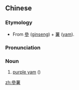 ==Chinese==
{{zh-forms|s=参薯}}

===Etymology===
* From [[參]] ([[ginseng]]) + [[薯]] ([[yam]]).

===Pronunciation===
{{zh-pron
|m=shēnshǔ
|cat=n
}}

===Noun===
{{zh-noun}}

# [[purple yam]] ({{taxlink|Dioscorea alata|species|noshow=1}})

[[zh:參薯]]
